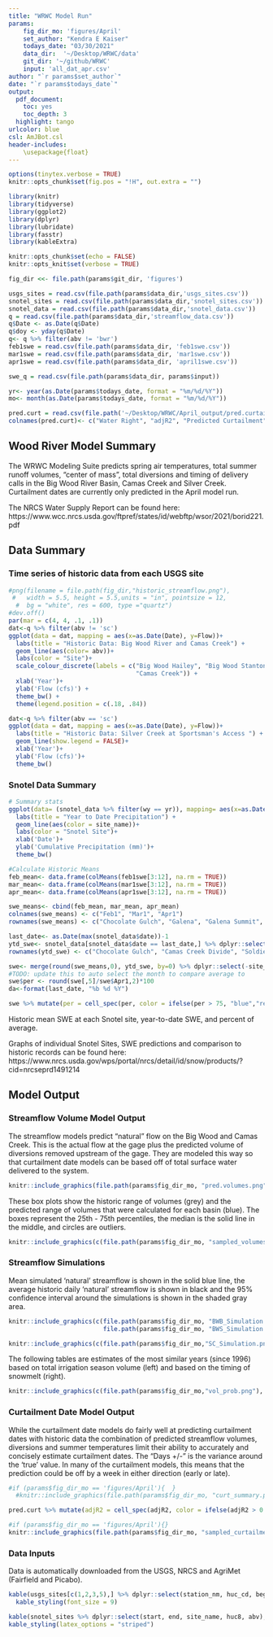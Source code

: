 ```yaml
---
title: "WRWC Model Run"
params:
    fig_dir_mo: 'figures/April'
    set_author: "Kendra E Kaiser"
    todays_date: "03/30/2021"
    data_dir:  '~/Desktop/WRWC/data'
    git_dir: '~/github/WRWC'
    input: 'all_dat_apr.csv'
author: "`r params$set_author`"
date: "`r params$todays_date`"
output: 
  pdf_document:
    toc: yes
    toc_depth: 3
  highlight: tango
urlcolor: blue
csl: AmJBot.csl
header-includes:
    \usepackage{float}
---
```

```r
options(tinytex.verbose = TRUE)
knitr::opts_chunk$set(fig.pos = "!H", out.extra = "")
```

```r
library(knitr)
library(tidyverse)
library(ggplot2)
library(dplyr)
library(lubridate)
library(fasstr)
library(kableExtra)

knitr::opts_chunk$set(echo = FALSE)
knitr::opts_knit$set(verbose = TRUE)  

fig_dir <<- file.path(params$git_dir, 'figures')

usgs_sites = read.csv(file.path(params$data_dir,'usgs_sites.csv'))
snotel_sites = read.csv(file.path(params$data_dir,'snotel_sites.csv'))
snotel_data = read.csv(file.path(params$data_dir,'snotel_data.csv'))
q = read.csv(file.path(params$data_dir,'streamflow_data.csv'))
q$Date <- as.Date(q$Date)
q$doy <- yday(q$Date)
q<- q %>% filter(abv != 'bwr')
feb1swe = read.csv(file.path(params$data_dir, 'feb1swe.csv'))
mar1swe = read.csv(file.path(params$data_dir, 'mar1swe.csv'))
apr1swe = read.csv(file.path(params$data_dir, 'april1swe.csv'))

swe_q = read.csv(file.path(params$data_dir, params$input))

yr<- year(as.Date(params$todays_date, format = "%m/%d/%Y"))
mo<- month(as.Date(params$todays_date, format = "%m/%d/%Y"))

pred.curt = read.csv(file.path('~/Desktop/WRWC/April_output/pred.curtailments.csv'))
colnames(pred.curt)<- c("Water Right", "adjR2", "Predicted Curtailment", "Days +/-")
```

## Wood River Model Summary

The WRWC Modeling Suite predicts spring air temperatures, total summer runoff volumes, "center of mass", total diversions and timing of delivery calls in the Big Wood River Basin, Camas Creek and Silver Creek. Curtailment dates are currently only predicted in the April model run.

The NRCS Water Supply Report can be found here: https://www.wcc.nrcs.usda.gov/ftpref/states/id/webftp/wsor/2021/borid221.pdf

## Data Summary

### Time series of historic data from each USGS site

```r
#png(filename = file.path(fig_dir,"historic_streamflow.png"),
 #   width = 5.5, height = 5.5,units = "in", pointsize = 12,
  #  bg = "white", res = 600, type ="quartz") 
#dev.off()
par(mar = c(4, 4, .1, .1))
dat<-q %>% filter(abv != 'sc')
ggplot(data = dat, mapping = aes(x=as.Date(Date), y=Flow))+
  labs(title = "Historic Data: Big Wood River and Camas Creek") +
  geom_line(aes(color= abv))+
  labs(color = "Site")+
  scale_colour_discrete(labels = c("Big Wood Hailey", "Big Wood Stanton Crossing", 
                                   "Camas Creek")) +
  xlab('Year')+
  ylab('Flow (cfs)') +
  theme_bw() +
  theme(legend.position = c(.18, .84)) 

dat<-q %>% filter(abv == 'sc') 
ggplot(data = dat, mapping = aes(x=as.Date(Date), y=Flow))+
  labs(title = "Historic Data: Silver Creek at Sportsman's Access ") +
  geom_line(show.legend = FALSE)+
  xlab('Year')+
  ylab('Flow (cfs)')+
  theme_bw()

```

### Snotel Data Summary

``` r
# Summary stats
ggplot(data= (snotel_data %>% filter(wy == yr)), mapping= aes(x=as.Date(date), y=precipitation_cumulative))+
  labs(title = "Year to Date Precipitation") +
  geom_line(aes(color = site_name))+
  labs(color = "Snotel Site")+
  xlab('Date')+
  ylab('Cumulative Precipitation (mm)')+
  theme_bw()

#Calculate Historic Means
feb_mean<- data.frame(colMeans(feb1swe[3:12], na.rm = TRUE))
mar_mean<- data.frame(colMeans(mar1swe[3:12], na.rm = TRUE))
apr_mean<- data.frame(colMeans(apr1swe[3:12], na.rm = TRUE))

swe_means<- cbind(feb_mean, mar_mean, apr_mean)
colnames(swe_means) <- c("Feb1", "Mar1", "Apr1")
rownames(swe_means) <- c("Chocolate Gulch", "Galena", "Galena Summit", "Hyndman Creek", "Lost-Wood Divide", "Dollarhide Summit", "Camas Creek Divide", "Soldier R.S.", "Garfield R.S.", "Swede Peak")

last_date<- as.Date(max(snotel_data$date))-1
ytd_swe<- snotel_data[snotel_data$date == last_date,] %>% dplyr::select(c(site_name, snow_water_equivalent))
rownames(ytd_swe) <- c("Chocolate Gulch", "Camas Creek Divide", "Soldier R.S.", "Dollarhide Summit", "Galena", "Garfield R.S.", "Hyndman Creek", "Lost-Wood Divide", "Galena Summit", "Swede Peak")

swe<- merge(round(swe_means,0), ytd_swe, by=0) %>% dplyr::select(-site_name)
#TODO: update this to auto select the month to compare average to
swe$per <- round(swe[,5]/swe$Apr1,2)*100
da<-format(last_date, "%b %d %Y")

swe %>% mutate(per = cell_spec(per, color = ifelse(per > 75, "blue","red"))) %>% `colnames<-`(c("Site", "Feb 1 Hist. Avg.", "Mar 1 Hist. Avg.", "Apr 1 Hist. Avg.", da, "Per of Avg"))  %>% kable(align=rep('c', 6), escape = FALSE, format = "latex") %>% kable_styling(bootstrap_options = c("striped", "hover"), full_width = FALSE) 
```

Historic mean SWE at each Snotel site, year-to-date SWE, and percent of average.

Graphs of individual Snotel Sites, SWE predictions and comparison to historic 
records can be found here:
https://www.nrcs.usda.gov/wps/portal/nrcs/detail/id/snow/products/?cid=nrcseprd1491214
\newpage

## Model Output

### Streamflow Volume Model Output

The streamflow models predict "natural" flow on the Big Wood and Camas Creek. This is the actual flow at the gage plus the predicted volume of diversions removed upstream of the gage. They are modeled this way so that curtailment date models can be based off of total surface water delivered to the system. 

```r
knitr::include_graphics(file.path(params$fig_dir_mo, "pred.volumes.png"))
```

These box plots show the historic range of volumes (grey) and the predicted range of volumes that were calculated for each basin (blue). The boxes represent the 25th - 75th percentiles, the median is the solid line in the middle, and circles are outliers. 

```r
knitr::include_graphics(c(file.path(params$fig_dir_mo, "sampled_volumes.png"), file.path(params$fig_dir_mo, "sampled_sc_diversions.png")))
```

\newpage

### Streamflow Simulations

Mean simulated 'natural' streamflow is shown in the solid blue line, the average historic daily 'natural' streamflow is shown in black and the 95% confidence interval around the simulations is shown in the shaded gray area.

```r
knitr::include_graphics(c(file.path(params$fig_dir_mo, "BWB_Simulation.png"), 
                          file.path(params$fig_dir_mo, "BWS_Simulation.png")))
```

```r
knitr::include_graphics(c(file.path(params$fig_dir_mo,"SC_Simulation.png"), file.path(params$fig_dir_mo,"CC_Simulation.png")))
```

\newpage

The following tables are estimates of the most similar years (since 1996) based on total irrigation season volume (left) and based on the timing of snowmelt (right).

```r
knitr::include_graphics(c(file.path(params$fig_dir_mo,"vol_prob.png"), file.path(params$fig_dir_mo,"CM_summary_prob.png")))
```

\newpage

### Curtailment Date Model Output

While the curtailment date models do fairly well at predicting curtailment dates with historic data the combination of predicted streamflow volumes, diversions and summer temperatures limit their ability to accurately and concisely estimate curtailment dates. The "Days +/-" is the variance around the 'true' value. In many of the curtailment models, this means that the prediction could be off by a week in either direction (early or late). 



```r
#if (params$fig_dir_mo == 'figures/April'){  }
  #knitr::include_graphics(file.path(params$fig_dir_mo, "curt_summary.png"))

pred.curt %>% mutate(adjR2 = cell_spec(adjR2, color = ifelse(adjR2 > 0.70, "OliveGreen","red")))  %>% kable(align=rep('c', 9), escape = FALSE, format = "latex") %>% kable_styling(bootstrap_options = c("striped", "hover"), full_width = FALSE) 
```


```r
#if (params$fig_dir_mo == 'figures/April'){}
knitr::include_graphics(file.path(params$fig_dir_mo, "sampled_curtailments.png"))
```

\newpage
### Data Inputs

Data is automatically downloaded from the USGS, NRCS and AgriMet (Fairfield and Picabo).
```r
kable(usgs_sites[c(1,2,3,5),] %>% dplyr::select(station_nm, huc_cd, begin_date, end_date, abv) %>% `colnames<-`(c("Station", "HUC", "Start", "End", "Abv")), booktabs = T) %>%
  kable_styling(font_size = 9)
```

```r
kable(snotel_sites %>% dplyr::select(start, end, site_name, huc8, abv), booktabs = T) %>%
kable_styling(latex_options = "striped")
```

